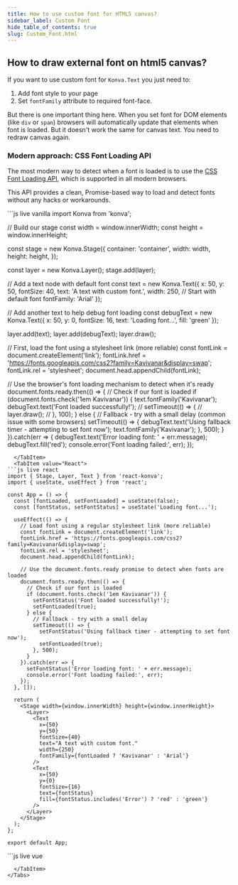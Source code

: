 ---
title: How to use custom font for HTML5 canvas?
sidebar_label: Custom Font
hide_table_of_contents: true
slug: Custom_Font.html
---

## How to draw external font on html5 canvas?

If you want to use custom font for `Konva.Text` you just need to:
1. Add font style to your page
2. Set `fontFamily` attribute to required font-face.

But there is one important thing here. When you set font for DOM elements (like `div` or `span`) browsers will automatically update that elements when font is loaded. But it doesn't work the same for canvas text. You need to redraw canvas again.

### Modern approach: CSS Font Loading API

The most modern way to detect when a font is loaded is to use the [CSS Font Loading API](https://developer.mozilla.org/en-US/docs/Web/API/CSS_Font_Loading_API), which is supported in all modern browsers.

This API provides a clean, Promise-based way to load and detect fonts without any hacks or workarounds.


<Tabs>
  <TabItem value="Vanilla" default>
```js live vanilla
import Konva from 'konva';

// Build our stage
const width = window.innerWidth;
const height = window.innerHeight;

const stage = new Konva.Stage({
  container: 'container',
  width: width,
  height: height,
});

const layer = new Konva.Layer();
stage.add(layer);

// Add a text node with default font
const text = new Konva.Text({
  x: 50,
  y: 50,
  fontSize: 40,
  text: 'A text with custom font.',
  width: 250,
  // Start with default font
  fontFamily: 'Arial'
});

// Add another text to help debug font loading
const debugText = new Konva.Text({
  x: 50,
  y: 0,
  fontSize: 16,
  text: 'Loading font...',
  fill: 'green'
});

layer.add(text);
layer.add(debugText);
layer.draw();

// First, load the font using a stylesheet link (more reliable)
const fontLink = document.createElement('link');
fontLink.href = 'https://fonts.googleapis.com/css2?family=Kavivanar&display=swap';
fontLink.rel = 'stylesheet';
document.head.appendChild(fontLink);

// Use the browser's font loading mechanism to detect when it's ready
document.fonts.ready.then(() => {
  // Check if our font is loaded
  if (document.fonts.check('1em Kavivanar')) {
    text.fontFamily('Kavivanar');
    debugText.text('Font loaded successfully!');
    // setTimeout(() => {
    //   layer.draw();
    // }, 100);
  } else {
    // Fallback - try with a small delay (common issue with some browsers)
    setTimeout(() => {
      debugText.text('Using fallback timer - attempting to set font now');
      text.fontFamily('Kavivanar');
    }, 500);
  }
}).catch(err => {
  debugText.text('Error loading font: ' + err.message);
  debugText.fill('red');
  console.error('Font loading failed:', err);
});
```
  </TabItem>
  <TabItem value="React">
```js live react
import { Stage, Layer, Text } from 'react-konva';
import { useState, useEffect } from 'react';

const App = () => {
  const [fontLoaded, setFontLoaded] = useState(false);
  const [fontStatus, setFontStatus] = useState('Loading font...');
  
  useEffect(() => {
    // Load font using a regular stylesheet link (more reliable)
    const fontLink = document.createElement('link');
    fontLink.href = 'https://fonts.googleapis.com/css2?family=Kavivanar&display=swap';
    fontLink.rel = 'stylesheet';
    document.head.appendChild(fontLink);
    
    // Use the document.fonts.ready promise to detect when fonts are loaded
    document.fonts.ready.then(() => {
      // Check if our font is loaded
      if (document.fonts.check('1em Kavivanar')) {
        setFontStatus('Font loaded successfully!');
        setFontLoaded(true);
      } else {
        // Fallback - try with a small delay
        setTimeout(() => {
          setFontStatus('Using fallback timer - attempting to set font now');
          setFontLoaded(true);
        }, 500);
      }
    }).catch(err => {
      setFontStatus('Error loading font: ' + err.message);
      console.error('Font loading failed:', err);
    });
  }, []);

  return (
    <Stage width={window.innerWidth} height={window.innerHeight}>
      <Layer>
        <Text
          x={50}
          y={50}
          fontSize={40}
          text="A text with custom font."
          width={250}
          fontFamily={fontLoaded ? 'Kavivanar' : 'Arial'}
        />
        <Text
          x={50}
          y={0}
          fontSize={16}
          text={fontStatus}
          fill={fontStatus.includes('Error') ? 'red' : 'green'}
        />
      </Layer>
    </Stage>
  );
};

export default App;
```
  </TabItem>
  <TabItem value="Vue">
```js live vue
<template>
  <v-stage :config="stageSize">
    <v-layer>
      <v-text :config="textConfig" />
      <v-text :config="debugTextConfig" />
    </v-layer>
  </v-stage>
</template>

<script setup>
import { ref, onMounted } from 'vue';

const stageSize = {
  width: window.innerWidth,
  height: window.innerHeight
};

const textConfig = ref({
  x: 50,
  y: 50,
  fontSize: 40,
  text: 'A text with custom font.',
  width: 250,
  fontFamily: 'Arial'
});

const debugTextConfig = ref({
  x: 50,
  y: 0,
  fontSize: 16,
  text: 'Loading font...',
  fill: 'green'
});

onMounted(() => {
  // Load font using a regular stylesheet link (more reliable)
  const fontLink = document.createElement('link');
  fontLink.href = 'https://fonts.googleapis.com/css2?family=Kavivanar&display=swap';
  fontLink.rel = 'stylesheet';
  document.head.appendChild(fontLink);
  
  // Use the document.fonts.ready promise to detect when fonts are loaded
  document.fonts.ready.then(() => {
    // Check if our font is loaded
    if (document.fonts.check('1em Kavivanar')) {
      debugTextConfig.value.text = 'Font loaded successfully!';
      textConfig.value.fontFamily = 'Kavivanar';
    } else {
      // Fallback - try with a small delay
      setTimeout(() => {
        debugTextConfig.value.text = 'Using fallback timer - attempting to set font now';
        textConfig.value.fontFamily = 'Kavivanar';
      }, 500);
    }
  }).catch(err => {
    debugTextConfig.value.text = 'Error loading font: ' + err.message;
    debugTextConfig.value.fill = 'red';
    console.error('Font loading failed:', err);
  });
});
</script>
```
  </TabItem>
</Tabs>

